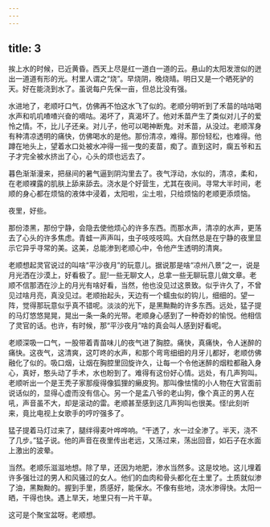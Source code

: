 ```yaml
---
---
---
```

title: 3
---



挨上水的时候，已近黄昏。西天上尽是红一道白一道的云。悬山的太阳发泄似的迸出一道道有形的光。村里人谓之“烧”。早烧阴，晚烧晴。明日又是一个晒死驴的天。好在能浇到水了。虽说每户先保一亩，但总比没有强。

水进地了，老顺吁口气，仿佛再不怕这水飞了似的。老顺分明听到了禾苗的咕咕喝水声和叽叽喳喳兴奋的嘀咕。渴坏了，真渴坏了。他对禾苗产生了类似对儿子的爱怜之情。不，比儿子还亲。对儿子，他可以喝神断鬼。对禾苗，从没过。老顺浑身有种清凉透明的痛快，仿佛喝水的是他。那份清凉，难得。那份轻松，也难得。他蹲在地头上，望着水口处被水冲得一摇一曳的麦苗，痴了。直到这时，瘸五爷和五子才完全被水挤出了心，心头的烦也远去了。

暮色渐渐漫来，把昼间的暑气逼到阴沟里去了。夜气浮动，水似的，清凉，柔和，在老顺裸露的肌肤上舔来舔去。浇水是个好营生，尤其在夜间。寻常大半时间，老顺的身心都在烦恼的液体中浸着，太阳啦，尘土啦，只给烦恼的老顺更添烦恼。

夜里，好些。

那份漆黑，那份宁静，会隐去使他烦心的许多东西。而那水声，清凉的水声，更荡去了心头的许多焦虑。青蛙一声声叫，虫子吱吱吱鸣。大自然总是在宁静的夜里显示它异乎寻常的美。这美，总能渗到老顺心中，令他产生透明的清爽。

老顺想起灵官说过的叫啥“平沙夜月”的玩意儿。据说那是啥“凉州八景”之一，说是月光洒在沙漠上，好看极了。屁!一些无聊文人，总拿一些无聊玩意儿做文章。老顺不信那洒在沙上的月光有啥好看，当然，他也没见过这景致。似乎许久了，不曾见过啥月亮，真没见过。老顺抬起头，天边有一个蠕虫似的钩儿，细细的。望一阵，觉得那玩意似乎真不错呢。淡淡的光下，是黑黝黝的许多东西。远处，猛子提的马灯悠悠晃晃，晃出一条一条的光带。老顺身心感到了一种奇妙的愉悦。他相信了灵官的话。也许，有时候，那“平沙夜月”啥的真会叫人感到好看呢。

老顺深吸一口气，一股带着青苗味儿的夜气进了胸腔。痛快，真痛快，令人迷醉的痛快。这夜气，这清爽，这叮咚的水声，和那个弯弯细细的月牙儿都好，老顺仿佛融化了似的。吸口烟，让烟在胸腔里回旋许久，让每一个令他迷醉的烟粒都融入身心，真好，憨头动了手术，水也盼到了。难得有这份好心情。远处，有几声狗叫。老顺听出一个是王秃子家那瘦得像狐狸的癞皮狗。那叫像怯懦的小人物在大官面前说话似的，显得心虚而没有信心。另一个是孟八爷的老山狗，像个真正的男人在吼，声音虽不大，却是滚动的雷。老顺甚至感到这几声狗叫也很美。怪!此刻听来，竟比电视上女歌手的哼咛强多了。

猛子提着马灯过来了，腿绊得麦叶哗哗响。“干透了，水一过全渗了。半天，浇不了几步。”猛子说。他的声音在夜里传出老远，又荡过来，荡出回音，如石子在水面上激出的波晕。

当然。老顺乐滋滋地想。除了旱，还因为地肥，渗水当然多。这是坟地。这儿埋着许多强壮过的男人和风骚过的女人。他们的血肉和骨头都化在土里了。土质就似渗了油，黑黝黝的。握到手里，质感好，能保水。不像有些地，浇水渗得快。太阳一晒，干得也快。遇上旱天，地里只有一片干草。

这可是个聚宝盆呀。老顺想。